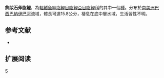 {{Speciesbox 
| taxon = Triportheus signatus
| status = NE
| status_system = IUCN3.1
| authority =  [[Garman|Garman]], 1890
| synonyms = *''Chalcinus angulatus signatus''<br /><small>Garman, 1890</small>
}}
'''飾妝石斧脂鯉'''，為[[輻鰭魚綱|輻鰭魚綱]][[脂鯉目|脂鯉目]][[脂鯉亞目|脂鯉亞目]][[脂鯉科|脂鯉科]]的其中一個[[種|種]]。分布於[[南美洲|南美洲]][[巴西|巴西]][[巴納伊巴河|巴納伊巴河]]流域，體長可達15.8公分，棲息在底中層水域，生活習性不明。

==参考文献==
{{refbegin}}
*{{FishBase_species|genus=Triportheus|species=signatus |year=2014|month=1}}
{{refend}}

== 扩展阅读 ==
{{refbegin}}
{{wikispecies-inline|Triportheus signatus|飾妝石斧脂鯉}}
{{refend}}
{{Taxonbar|from=Q5924644}}

[[Category:石斧脂鯉屬|S]]


{{魚類小作品}}